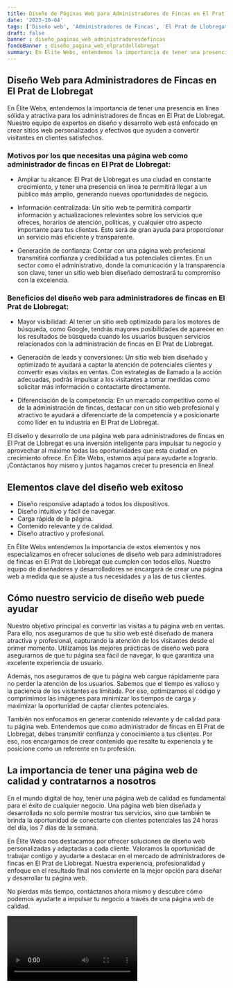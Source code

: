 ```yaml
---
title: Diseño de Páginas Web para Administradores de Fincas en El Prat de Llobregat
date: '2023-10-04'
tags: ['Diseño web', 'Administradores de Fincas', 'El Prat de Llobregat']
draft: false
banner : diseño_paginas_web_administradoresdefincas
fondoBanner : diseño_pagina_web_elpratdellobregat
summary: En Élite Webs, entendemos la importancia de tener una presencia en línea sólida y atractiva para los administradores de fincas en El Prat de Llobregat. Nuestro equipo de expertos en diseño y desarrollo web está enfocado en crear sitios web personalizados y efectivos que ayuden a convertir visitantes en clientes satisfechos.
---
```


## Diseño Web para Administradores de Fincas en El Prat de Llobregat

En Élite Webs, entendemos la importancia de tener una presencia en línea sólida y atractiva para los administradores de fincas en El Prat de Llobregat. Nuestro equipo de expertos en diseño y desarrollo web está enfocado en crear sitios web personalizados y efectivos que ayuden a convertir visitantes en clientes satisfechos.

### Motivos por los que necesitas una página web como administrador de fincas en El Prat de Llobregat:

- Ampliar tu alcance: El Prat de Llobregat es una ciudad en constante crecimiento, y tener una presencia en línea te permitirá llegar a un público más amplio, generando nuevas oportunidades de negocio.

- Información centralizada: Un sitio web te permitirá compartir información y actualizaciones relevantes sobre los servicios que ofreces, horarios de atención, políticas, y cualquier otro aspecto importante para tus clientes. Esto será de gran ayuda para proporcionar un servicio más eficiente y transparente.

- Generación de confianza: Contar con una página web profesional transmitirá confianza y credibilidad a tus potenciales clientes. En un sector como el administrativo, donde la comunicación y la transparencia son clave, tener un sitio web bien diseñado demostrará tu compromiso con la excelencia.

### Beneficios del diseño web para administradores de fincas en El Prat de Llobregat:

- Mayor visibilidad: Al tener un sitio web optimizado para los motores de búsqueda, como Google, tendrás mayores posibilidades de aparecer en los resultados de búsqueda cuando los usuarios busquen servicios relacionados con la administración de fincas en El Prat de Llobregat.

- Generación de leads y conversiones: Un sitio web bien diseñado y optimizado te ayudará a captar la atención de potenciales clientes y convertir esas visitas en ventas. Con estrategias de llamado a la acción adecuadas, podrás impulsar a los visitantes a tomar medidas como solicitar más información o contactarte directamente.

- Diferenciación de la competencia: En un mercado competitivo como el de la administración de fincas, destacar con un sitio web profesional y atractivo te ayudará a diferenciarte de la competencia y a posicionarte como líder en tu industria en El Prat de Llobregat.

El diseño y desarrollo de una página web para administradores de fincas en El Prat de Llobregat es una inversión inteligente para impulsar tu negocio y aprovechar al máximo todas las oportunidades que esta ciudad en crecimiento ofrece. En Élite Webs, estamos aquí para ayudarte a lograrlo. ¡Contáctanos hoy mismo y juntos hagamos crecer tu presencia en línea!

<GifSeo />

<Cta />

## Elementos clave del diseño web exitoso

- Diseño responsive adaptado a todos los dispositivos.
- Diseño intuitivo y fácil de navegar.
- Carga rápida de la página.
- Contenido relevante y de calidad.
- Diseño atractivo y profesional.

En Élite Webs entendemos la importancia de estos elementos y nos especializamos en ofrecer soluciones de diseño web para administradores de fincas en El Prat de Llobregat que cumplen con todos ellos. Nuestro equipo de diseñadores y desarrolladores se encargará de crear una página web a medida que se ajuste a tus necesidades y a las de tus clientes.

## Cómo nuestro servicio de diseño web puede ayudar

Nuestro objetivo principal es convertir las visitas a tu página web en ventas. Para ello, nos aseguramos de que tu sitio web esté diseñado de manera atractiva y profesional, capturando la atención de los visitantes desde el primer momento. Utilizamos las mejores prácticas de diseño web para asegurarnos de que tu página sea fácil de navegar, lo que garantiza una excelente experiencia de usuario.

Además, nos aseguramos de que tu página web cargue rápidamente para no perder la atención de los usuarios. Sabemos que el tiempo es valioso y la paciencia de los visitantes es limitada. Por eso, optimizamos el código y comprimimos las imágenes para minimizar los tiempos de carga y maximizar la oportunidad de captar clientes potenciales.

También nos enfocamos en generar contenido relevante y de calidad para tu página web. Entendemos que como administrador de fincas en El Prat de Llobregat, debes transmitir confianza y conocimiento a tus clientes. Por eso, nos encargamos de crear contenido que resalte tu experiencia y te posicione como un referente en tu profesión.

## La importancia de tener una página web de calidad y contratarnos a nosotros

En el mundo digital de hoy, tener una página web de calidad es fundamental para el éxito de cualquier negocio. Una página web bien diseñada y desarrollada no solo permite mostrar tus servicios, sino que también te brinda la oportunidad de conectarte con clientes potenciales las 24 horas del día, los 7 días de la semana.

En Élite Webs nos destacamos por ofrecer soluciones de diseño web personalizadas y adaptadas a cada cliente. Valoramos la oportunidad de trabajar contigo y ayudarte a destacar en el mercado de administradores de fincas en El Prat de Llobregat. Nuestra experiencia, profesionalidad y enfoque en el resultado final nos convierte en la mejor opción para diseñar y desarrollar tu página web.

No pierdas más tiempo, contáctanos ahora mismo y descubre cómo podemos ayudarte a impulsar tu negocio a través de una página web de calidad.

<Video />

<CtaBot job='Administradores de Fincas' city='El Prat de Llobregat'/>

<Gmaps query='El Prat de Llobregat+españa+maps' />